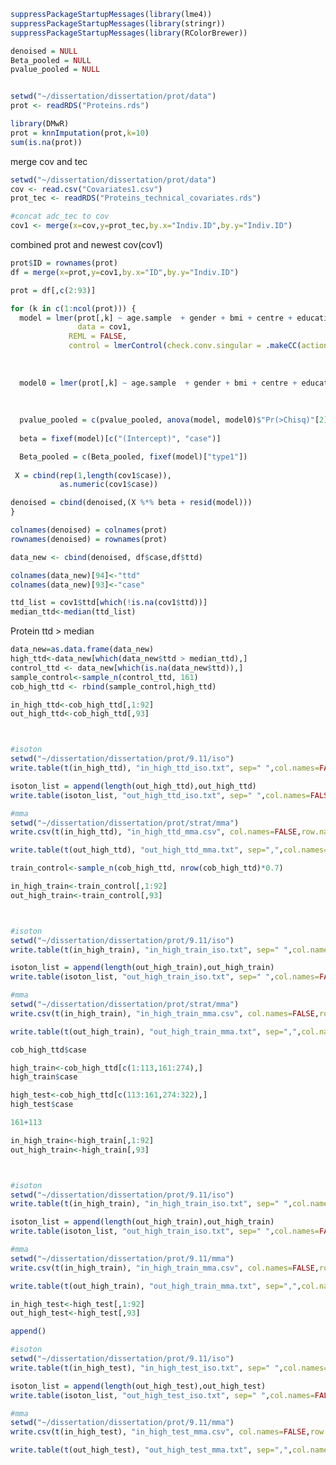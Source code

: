 ```r
suppressPackageStartupMessages(library(lme4))
suppressPackageStartupMessages(library(stringr))
suppressPackageStartupMessages(library(RColorBrewer))

denoised = NULL 
Beta_pooled = NULL 
pvalue_pooled = NULL


setwd("~/dissertation/dissertation/prot/data")
prot <- readRDS("Proteins.rds")

library(DMwR)
prot = knnImputation(prot,k=10)
sum(is.na(prot))
```

merge cov and tec
```r
setwd("~/dissertation/dissertation/prot/data")
cov <- read.csv("Covariates1.csv")
prot_tec <- readRDS("Proteins_technical_covariates.rds")

#concat adc_tec to cov
cov1 <- merge(x=cov,y=prot_tec,by.x="Indiv.ID",by.y="Indiv.ID")
```

combined prot and newest cov(cov1)
```r
prot$ID = rownames(prot)
df = merge(x=prot,y=cov1,by.x="ID",by.y="Indiv.ID")

prot = df[,c(2:93)]
```


```r
for (k in c(1:ncol(prot))) {
  model = lmer(prot[,k] ~ age.sample  + gender + bmi + centre + education_plco  +  smok_duration + smok_intensity + smoking_status + (1 | Plate.ID) + Monocytes + B + CD4T + CD8T +NK + case,
               data = cov1, 
             REML = FALSE,
             control = lmerControl(check.conv.singular = .makeCC(action ="ignore",tol = 1e-04)))
  
  
  
  model0 = lmer(prot[,k] ~ age.sample  + gender + bmi + centre + education_plco  +  smok_duration + smok_intensity + smoking_status + (1 | Plate.ID) + Monocytes + B + CD4T + CD8T +NK, data = cov1, REML = FALSE,control = lmerControl(check.conv.singular = .makeCC(action = "ignore", tol = 1e-04)))
  
  
  
  pvalue_pooled = c(pvalue_pooled, anova(model, model0)$"Pr(>Chisq)"[2]) 
  
  beta = fixef(model)[c("(Intercept)", "case")]

  Beta_pooled = c(Beta_pooled, fixef(model)["type1"])
  
 X = cbind(rep(1,length(cov1$case)),
           as.numeric(cov1$case))

denoised = cbind(denoised,(X %*% beta + resid(model)))
}

colnames(denoised) = colnames(prot) 
rownames(denoised) = rownames(prot)
``` 
  
```r
data_new <- cbind(denoised, df$case,df$ttd)

colnames(data_new)[94]<-"ttd"
colnames(data_new)[93]<-"case"
```




```r
ttd_list = cov1$ttd[which(!is.na(cov1$ttd))]
median_ttd<-median(ttd_list)
```

Protein ttd > median
```r
data_new=as.data.frame(data_new)
high_ttd<-data_new[which(data_new$ttd > median_ttd),]
control_ttd <- data_new[which(is.na(data_new$ttd)),]
sample_control<-sample_n(control_ttd, 161)
cob_high_ttd <- rbind(sample_control,high_ttd)
```


```r
in_high_ttd<-cob_high_ttd[,1:92]
out_high_ttd<-cob_high_ttd[,93]



#isoton
setwd("~/dissertation/dissertation/prot/9.11/iso")
write.table(t(in_high_ttd), "in_high_ttd_iso.txt", sep=" ",col.names=FALSE,row.names = FALSE)

isoton_list = append(length(out_high_ttd),out_high_ttd)
write.table(isoton_list, "out_high_ttd_iso.txt", sep=" ",col.names=FALSE,row.names = FALSE)

#mma
setwd("~/dissertation/dissertation/prot/strat/mma")
write.csv(t(in_high_ttd), "in_high_ttd_mma.csv", col.names=FALSE,row.names = FALSE)

write.table(t(out_high_ttd), "out_high_ttd_mma.txt", sep=",",col.names=FALSE,row.names = FALSE)
```

```r
train_control<-sample_n(cob_high_ttd, nrow(cob_high_ttd)*0.7)

in_high_train<-train_control[,1:92]
out_high_train<-train_control[,93]



#isoton
setwd("~/dissertation/dissertation/prot/9.11/iso")
write.table(t(in_high_train), "in_high_train_iso.txt", sep=" ",col.names=FALSE,row.names = FALSE)

isoton_list = append(length(out_high_train),out_high_train)
write.table(isoton_list, "out_high_train_iso.txt", sep=" ",col.names=FALSE,row.names = FALSE)

#mma
setwd("~/dissertation/dissertation/prot/strat/mma")
write.csv(t(in_high_train), "in_high_train_mma.csv", col.names=FALSE,row.names = FALSE)

write.table(t(out_high_train), "out_high_train_mma.txt", sep=",",col.names=FALSE,row.names = FALSE)
```

```r
cob_high_ttd$case
```
```r
high_train<-cob_high_ttd[c(1:113,161:274),]
high_train$case
```
```r
high_test<-cob_high_ttd[c(113:161,274:322),]
high_test$case
```
```r
161+113
```
```r
in_high_train<-high_train[,1:92]
out_high_train<-high_train[,93]



#isoton
setwd("~/dissertation/dissertation/prot/9.11/iso")
write.table(t(in_high_train), "in_high_train_iso.txt", sep=" ",col.names=FALSE,row.names = FALSE)

isoton_list = append(length(out_high_train),out_high_train)
write.table(isoton_list, "out_high_train_iso.txt", sep=" ",col.names=FALSE,row.names = FALSE)

#mma
setwd("~/dissertation/dissertation/prot/9.11/mma")
write.csv(t(in_high_train), "in_high_train_mma.csv", col.names=FALSE,row.names = FALSE)

write.table(t(out_high_train), "out_high_train_mma.txt", sep=",",col.names=FALSE,row.names = FALSE)
```


```r
in_high_test<-high_test[,1:92]
out_high_test<-high_test[,93]

append()

#isoton
setwd("~/dissertation/dissertation/prot/9.11/iso")
write.table(t(in_high_test), "in_high_test_iso.txt", sep=" ",col.names=FALSE,row.names = FALSE)

isoton_list = append(length(out_high_test),out_high_test)
write.table(isoton_list, "out_high_test_iso.txt", sep=" ",col.names=FALSE,row.names = FALSE)

#mma
setwd("~/dissertation/dissertation/prot/9.11/mma")
write.csv(t(in_high_test), "in_high_test_mma.csv", col.names=FALSE,row.names = FALSE)

write.table(t(out_high_test), "out_high_test_mma.txt", sep=",",col.names=FALSE,row.names = FALSE)
```